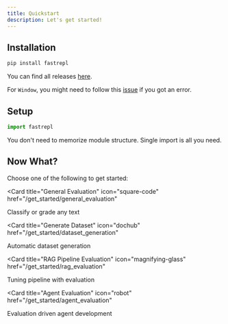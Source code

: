 ```yaml
---
title: Quickstart
description: Let's get started!
---
```


## Installation

```bash
pip install fastrepl
```

You can find all releases [here](https://pypi.org/project/fastrepl).

For `Window`, you might need to follow this [issue](https://github.com/repllabs/fastrepl/issues/116) if you got an error.

## Setup
```python
import fastrepl
```
You don't need to memorize module structure. Single import is all you need.

## Now What?

Choose one of the following to get started:

<CardGroup>

<Card
  title="General Evaluation"
  icon="square-code"
  href="/get_started/general_evaluation"
>
  Classify or grade any text
</Card>

<Card
  title="Generate Dataset"
  icon="dochub"
  href="/get_started/dataset_generation"
>
  Automatic dataset generation
</Card>

<Card
  title="RAG Pipeline Evaluation"
  icon="magnifying-glass"
  href="/get_started/rag_evaluation"
>
  Tuning pipeline with evaluation
</Card>

<Card
  title="Agent Evaluation"
  icon="robot"
  href="/get_started/agent_evaluation"
>
  Evaluation driven agent development
</Card>

</CardGroup>
